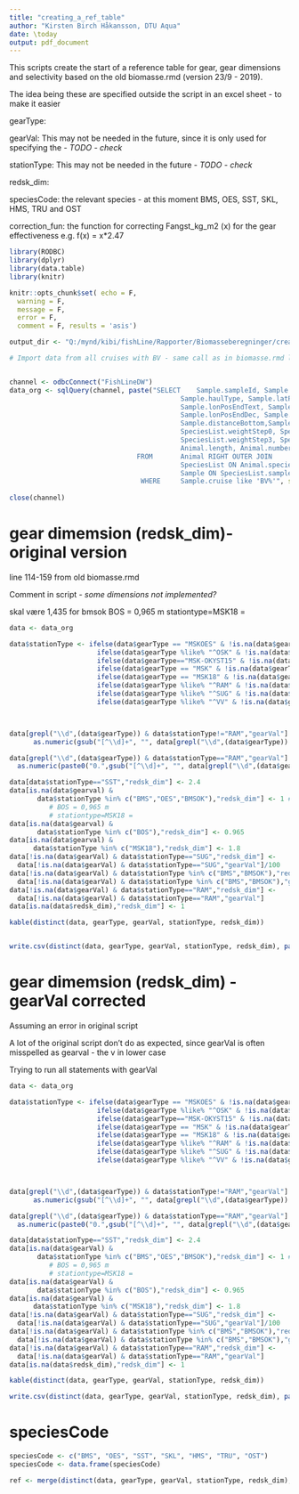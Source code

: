 ```yaml
---
title: "creating_a_ref_table"
author: "Kirsten Birch Håkansson, DTU Aqua"
date: \today
output: pdf_document
---
```


This scripts create the start of a reference table for gear, gear dimensions and selectivity based on the old biomasse.rmd (version 23/9 - 2019).

The idea being these are specified outside the script in an excel sheet - to make it easier

gearType:

gearVal: This may not be needed in the future, since it is only used for specifying the  - *TODO - check*

stationType: This may not be needed in the future - *TODO - check*

redsk_dim:

speciesCode: the relevant species - at this moment BMS, OES, SST, SKL, HMS, TRU and OST

correction_fun: the function for correcting Fangst_kg_m2 (x) for the gear effectiveness e.g. f(x) = x*2.47


```r

library(RODBC)
library(dplyr)
library(data.table)
library(knitr)

knitr::opts_chunk$set( echo = F,
  warning = F,
  message = F,
  error = F,
  comment = F, results = 'asis')

output_dir <- "Q:/mynd/kibi/fishLine/Rapporter/Biomasseberegninger/creating_a_new_biomasse_report/output/"

```

```r

# Import data from all cruises with BV - same call as in biomasse.rmd line 87 and on


channel <- odbcConnect("FishLineDW")
data_org <- sqlQuery(channel, paste("SELECT    Sample.sampleId, Sample.year, Sample.cruise, Sample.trip, Sample.station, Sample.stationName,
                                           Sample.haulType, Sample.latPosStartText, Sample.lonPosStartText, Sample.latPosEndText, 
                                           Sample.lonPosEndText, Sample.latPosStartDec, Sample.lonPosStartDec, Sample.latPosEndDec, 
                                           Sample.lonPosEndDec, Sample.fishingtime, Sample.distancePositions, Sample.coursetrack,
                                           Sample.distanceBottom,Sample.haulSpeedBot * 0.514 as haulSpeedBotMS,Sample.gearQuality, SpeciesList.speciesCode, SpeciesList.dfuBase_Category, 
                                           SpeciesList.weightStep0, SpeciesList.weightStep1, SpeciesList.weightStep2, 
                                           SpeciesList.weightStep3, SpeciesList.raisingFactor, Animal.representative, Animal.individNum,
                                           Animal.length, Animal.number, Animal.weight, Animal.sizeSortingDFU, SpeciesList.speciesListId, Animal.animalId, Sample.gearType
                                FROM       Animal RIGHT OUTER JOIN
                                           SpeciesList ON Animal.speciesListId = SpeciesList.speciesListId LEFT JOIN
                                           Sample ON SpeciesList.sampleId = Sample.sampleId
                                 WHERE     Sample.cruise like 'BV%'", sep=""), stringsAsFactors=FALSE) 
                                 
close(channel)

```


# gear dimemsion (redsk_dim)- original version

line 114-159 from old biomasse.rmd

Comment in script - *some dimensions not implemented?*

skal være 1,435 for bmsok
BOS = 0,965 m
stationtype=MSK18 = 

```r

data <- data_org

data$stationType <- ifelse(data$gearType == "MSKOES" & !is.na(data$gearType),"BOS",
                      ifelse(data$gearType %like% "^OSK" & !is.na(data$gearType),"OES",
                      ifelse(data$gearType=="MSK-OKYST15" & !is.na(data$gearType),"BMSOK",
                      ifelse(data$gearType == "MSK" & !is.na(data$gearType),"BMS",
                      ifelse(data$gearType == "MSK18" & !is.na(data$gearType),"BMS18", 
                      ifelse(data$gearType %like% "^RAM" & !is.na(data$gearType),"RAM",
                      ifelse(data$gearType %like% "^SUG" & !is.na(data$gearType),"SUG",
                      ifelse(data$gearType %like% "^VV" & !is.na(data$gearType),"VV","SST"))))))))



data[grepl("\\d",(data$gearType)) & data$stationType!="RAM","gearVal"] <-  
      as.numeric(gsub("[^\\d]+", "", data[grepl("\\d",(data$gearType)) & data$stationType!="RAM",]$gearType, perl=TRUE) )

data[grepl("\\d",(data$gearType)) & data$stationType=="RAM","gearVal"] <-  
  as.numeric(paste0("0.",gsub("[^\\d]+", "", data[grepl("\\d",(data$gearType)) & data$stationType=="RAM",]$gearType, perl=TRUE) ))

data[data$stationType=="SST","redsk_dim"] <- 2.4
data[is.na(data$gearval) & 
       data$stationType %in% c("BMS","OES","BMSOK"),"redsk_dim"] <- 1 # skal være 1,435 for bmsok
          # BOS = 0,965 m
          # stationtype=MSK18 =
data[is.na(data$gearval) &
       data$stationType %in% c("BOS"),"redsk_dim"] <- 0.965
data[is.na(data$gearval) &
      data$stationType %in% c("MSK18"),"redsk_dim"] <- 1.8
data[!is.na(data$gearVal) & data$stationType=="SUG","redsk_dim"] <-
  data[!is.na(data$gearVal) & data$stationType=="SUG","gearVal"]/100
data[!is.na(data$gearVal) & data$stationType %in% c("BMS","BMSOK"),"redsk_dim"] <-
  data[!is.na(data$gearVal) & data$stationType %in% c("BMS","BMSOK"),"gearVal"]/10
data[!is.na(data$gearVal) & data$stationType=="RAM","redsk_dim"] <-
  data[!is.na(data$gearVal) & data$stationType=="RAM","gearVal"]
data[is.na(data$redsk_dim),"redsk_dim"] <- 1

```

```r

kable(distinct(data, gearType, gearVal, stationType, redsk_dim))


write.csv(distinct(data, gearType, gearVal, stationType, redsk_dim), paste0(output_dir, "ref_table_original_", Sys.Date(), ".csv"), row.names = F)

```

# gear dimemsion (redsk_dim) - gearVal corrected

Assuming an error in original script

A lot of the original script don't do as expected, since gearVal is often misspelled as gearval - the v in lower case

Trying to run all statements with gearVal

```r

data <- data_org

data$stationType <- ifelse(data$gearType == "MSKOES" & !is.na(data$gearType),"BOS",
                      ifelse(data$gearType %like% "^OSK" & !is.na(data$gearType),"OES",
                      ifelse(data$gearType=="MSK-OKYST15" & !is.na(data$gearType),"BMSOK",
                      ifelse(data$gearType == "MSK" & !is.na(data$gearType),"BMS",
                      ifelse(data$gearType == "MSK18" & !is.na(data$gearType),"BMS18", 
                      ifelse(data$gearType %like% "^RAM" & !is.na(data$gearType),"RAM",
                      ifelse(data$gearType %like% "^SUG" & !is.na(data$gearType),"SUG",
                      ifelse(data$gearType %like% "^VV" & !is.na(data$gearType),"VV","SST"))))))))



data[grepl("\\d",(data$gearType)) & data$stationType!="RAM","gearVal"] <-  
      as.numeric(gsub("[^\\d]+", "", data[grepl("\\d",(data$gearType)) & data$stationType!="RAM",]$gearType, perl=TRUE) )

data[grepl("\\d",(data$gearType)) & data$stationType=="RAM","gearVal"] <-  
  as.numeric(paste0("0.",gsub("[^\\d]+", "", data[grepl("\\d",(data$gearType)) & data$stationType=="RAM",]$gearType, perl=TRUE) ))

data[data$stationType=="SST","redsk_dim"] <- 2.4
data[is.na(data$gearVal) & 
       data$stationType %in% c("BMS","OES","BMSOK"),"redsk_dim"] <- 1 # skal være 1,435 for bmsok
          # BOS = 0,965 m
          # stationtype=MSK18 =
data[is.na(data$gearVal) &
       data$stationType %in% c("BOS"),"redsk_dim"] <- 0.965
data[is.na(data$gearVal) &
      data$stationType %in% c("MSK18"),"redsk_dim"] <- 1.8
data[!is.na(data$gearVal) & data$stationType=="SUG","redsk_dim"] <-
  data[!is.na(data$gearVal) & data$stationType=="SUG","gearVal"]/100
data[!is.na(data$gearVal) & data$stationType %in% c("BMS","BMSOK"),"redsk_dim"] <-
  data[!is.na(data$gearVal) & data$stationType %in% c("BMS","BMSOK"),"gearVal"]/10
data[!is.na(data$gearVal) & data$stationType=="RAM","redsk_dim"] <-
  data[!is.na(data$gearVal) & data$stationType=="RAM","gearVal"]
data[is.na(data$redsk_dim),"redsk_dim"] <- 1

```


```r

kable(distinct(data, gearType, gearVal, stationType, redsk_dim))

write.csv(distinct(data, gearType, gearVal, stationType, redsk_dim), paste0(output_dir, "ref_table_corrected_gearVal_", Sys.Date(), ".csv"), row.names = F)

```


# speciesCode

```r

speciesCode <- c("BMS", "OES", "SST", "SKL", "HMS", "TRU", "OST")
speciesCode <- data.frame(speciesCode)

ref <- merge(distinct(data, gearType, gearVal, stationType, redsk_dim), speciesCode, all = T)


```



